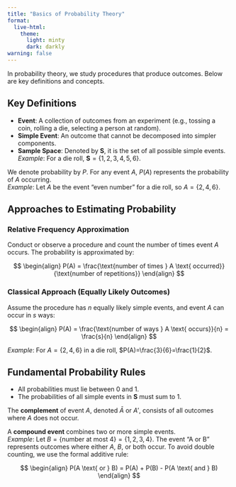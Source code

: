 ```yaml
---
title: "Basics of Probability Theory"
format: 
  live-html:
    theme:
      light: minty
      dark: darkly 
warning: false
---
```


In probability theory, we study procedures that produce outcomes. Below are key definitions and concepts.

## Key Definitions

- **Event**: A collection of outcomes from an experiment (e.g., tossing a coin, rolling a die, selecting a person at random).
- **Simple Event**: An outcome that cannot be decomposed into simpler components.
- **Sample Space**: Denoted by $\mathbf{S}$, it is the set of all possible simple events.  
  *Example*: For a die roll, $\mathbf{S} = \{1,2,3,4,5,6\}$.

We denote probability by $P$. For any event $A$, $P(A)$ represents the probability of $A$ occurring.  
*Example*: Let $A$ be the event "even number" for a die roll, so $A = \{2,4,6\}$.

## Approaches to Estimating Probability

### Relative Frequency Approximation

Conduct or observe a procedure and count the number of times event $A$ occurs. The probability is approximated by:

$$
\begin{align}
P(A) = \frac{\text{number of times } A \text{ occurred}}{\text{number of repetitions}}
\end{align}
$$

### Classical Approach (Equally Likely Outcomes)

Assume the procedure has $n$ equally likely simple events, and event $A$ can occur in $s$ ways:

$$
\begin{align}
P(A) = \frac{\text{number of ways } A \text{ occurs}}{n} = \frac{s}{n}
\end{align}
$$

*Example*: For $A = \{2,4,6\}$ in a die roll, $P(A)=\frac{3}{6}=\frac{1}{2}$.

## Fundamental Probability Rules

- All probabilities must lie between 0 and 1.
- The probabilities of all simple events in $\mathbf{S}$ must sum to 1.

The **complement** of event $A$, denoted $\bar{A}$ or $A'$, consists of all outcomes where $A$ does not occur.

A **compound event** combines two or more simple events.  
*Example*: Let $B = \{\text{number at most 4}\} = \{1,2,3,4\}$. The event "A or B" represents outcomes where either $A$, $B$, or both occur. To avoid double counting, we use the formal additive rule:

$$
\begin{align}
P(A \text{ or } B) = P(A) + P(B) - P(A \text{ and } B)
\end{align}
$$
